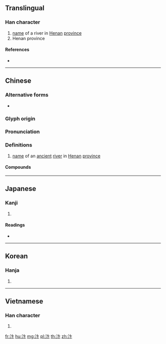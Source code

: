 {{character info/new}}
==Translingual==

===Han character===
{{Han char|rn=85|rad=水|as=04|sn=7|four=30130|canj=EYY|ids=⿰氵卞}}

# [[name]] of a river in [[Henan]] [[province]]
# Henan province

====References====
* {{Han ref|kx=0608.050|dkj=17165|dj=1001.090|hdz=31571.030|uh=6C74|ud=27764|bh=A858|bd=43096}}

----

==Chinese==
{{zh-forms}}

===Alternative forms===
* {{zh-l|汳}}

===Glyph origin===
{{Han etym}}

===Pronunciation===
{{zh-pron
|m=biàn
|c=bin6
|mc=y
|oc=y
|cat=pn
}}

===Definitions===
{{zh-hanzi}}

# [[name]] of an [[ancient]] [[river]] in [[Henan]] [[province]]

====Compounds====
{{zh-der|汴京|汴堤|汴州|汴梁|汴水|汴水之戰}}

----

==Japanese==

===Kanji===
{{ja-kanji|grade=|rs=水04}}

# {{defn|lang=ja|sort=水04}}

====Readings====
* {{ja-readings|on=[[へん]] (hen), [[べん]] (ben)|kun=}}

----

==Korean==

===Hanja===
{{ko-hanja|hangeul=파|eumhun=|rv=pa|mr=p'a|y=pha}}

# {{defn|lang=ko|sort=水04}}

----

==Vietnamese==

===Han character===
{{vi-hantu|[[biển]], [[biện]]|rs=水04}}

# {{defn|lang=vi|sort=水04}}

[[fr:汴]]
[[hu:汴]]
[[mg:汴]]
[[pl:汴]]
[[th:汴]]
[[zh:汴]]